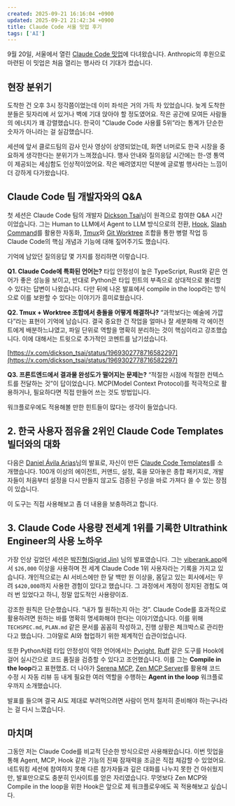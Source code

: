 ```yaml
---
created: 2025-09-21 16:16:04 +0900
updated: 2025-09-21 21:42:34 +0900
title: Claude Code 서울 밋업 후기
tags: ['AI']
---
```


9월 20일, 서울에서 열린 [Claude Code 밋업](https://luma.com/houp1cbv)에 다녀왔습니다. Anthropic의 후원으로 마련된 이 밋업은 처음 열리는 행사라 더 기대가 컸습니다.

## 현장 분위기

도착한 건 오후 3시 정각쯤이었는데 이미 좌석은 거의 가득 차 있었습니다. 늦게 도착한 분들은 뒷자리에 서 있거나 벽에 기대 앉아야 할 정도였어요. 작은 공간에 모여든 사람들의 에너지가 꽤 강렬했습니다. 한국이 "Claude Code 사용률 5위”라는 통계가 단순한 숫자가 아니라는 걸 실감했습니다.

세션에 앞서 클로드팀의 감사 인사 영상이 상영되었는데, 화면 너머로도 한국 시장을 중요하게 생각한다는 분위기가 느껴졌습니다. 행사 안내와 질의응답 시간에는 한-영 통역이 제공되는 세심함도 인상적이었어요. 작은 배려였지만 덕분에 글로벌 행사라는 느낌이 더 강하게 다가왔습니다.

## Claude Code 팀 개발자와의 Q&A

첫 세션은 Claude Code 팀의 개발자 [Dickson Tsai](https://x.com/dickson_tsai)님이 원격으로 참여한 Q&A 시간이었습니다. 그는 Human to LLM에서 Agent to LLM 방식으로의 전환, [Hook](https://docs.claude.com/en/docs/claude-code/hooks-guide), [Slash Command](https://docs.claude.com/en/docs/claude-code/slash-commands)를 활용한 자동화, [Tmux](https://github.com/tmux/tmux)와 [Git Worktree](https://git-scm.com/docs/git-worktree) 조합을 통한 병렬 작업 등 Claude Code의 핵심 개념과 기능에 대해 짚어주기도 했습니다.

기억에 남았던 질의응답 몇 가지를 정리하면 이렇습니다.

**Q1. Claude Code에 특화된 언어는?**
타입 안정성이 높은 TypeScript, Rust와 같은 언어가 좋은 성능을 보이고, 반대로 Python은 타입 힌트의 부족으로 상대적으로 불리할 수 있다는 답변이 나왔습니다. 다만 뒤에 나온 발표에서 compile in the loop라는 방식으로 이를 보완할 수 있다는 이야기가 흥미로웠습니다.

**Q2. Tmux + Worktree 조합에서 충돌을 어떻게 해결하나?**
“과학보다는 예술에 가깝다”라는 표현이 기억에 남습니다. 결국 중요한 건 작업을 얼마나 잘 세분화해 각 에이전트에게 배분하느냐였고, 파일 단위로 역할을 명확히 분리하는 것이 핵심이라고 강조했습니다. 이에 대해서는 트윗으로 추가적인 코멘트를 남기셨습니다.

[https://x.com/dickson_tsai/status/1969302778716582297](https://x.com/dickson_tsai/status/1969302778716582297)

**Q3. 프론트엔드에서 결과물 완성도가 떨어지는 문제는?**
“적절한 시점에 적절한 컨텍스트를 전달하는 것”이 답이었습니다. MCP(Model Context Protocol)를 적극적으로 활용하거나, 필요하다면 직접 만들어 쓰는 것도 방법입니다.

워크플로우에도 적용해볼 만한 힌트들이 많다는 생각이 들었습니다.

## 2. 한국 사용자 점유율 2위인 Claude Code Templates 빌더와의 대화

다음은 [Daniel Ávila Arias](https://x.com/dani_avila7)님의 발표로, 자신이 만든 [Claude Code Templates](https://www.aitmpl.com/agents)를 소개했습니다. 100개 이상의 에이전트, 커맨드, 설정, 훅을 모아놓은 종합 패키지로, 개발자들이 처음부터 설정을 다시 만들지 않고도 검증된 구성을 바로 가져다 쓸 수 있는 장점이 있습니다.

이 도구는 직접 사용해보고 좀 더 내용을 보충하려고 합니다.

## 3. Claude Code 사용량 전세계 1위를 기록한 Ultrathink Engineer의 사용 노하우

가장 인상 깊었던 세션은 [박진형(Sigrid Jin)](https://www.linkedin.com/in/sigridjineth/) 님의 발표였습니다. 그는 [viberank.app](https://www.viberank.app/)에서 `$26,000` 이상을 사용하며 전 세계 Claude Code 1위 사용자라는 기록을 가지고 있습니다. 개인적으로는 AI 서비스에만 한 달 백만 원 이상을, 몸담고 있는 회사에서는 무려 `$420,000`까지 사용한 경험이 있다고 했습니다. 그 과정에서 계정이 정지된 경험도 여러 번 있었다고 하니, 정말 압도적인 사용량이죠.

강조한 원칙은 단순했습니다. “내가 뭘 원하는지 아는 것”. Claude Code를 효과적으로 활용하려면 원하는 바를 명확히 명세화해야 한다는 이야기였습니다. 이를 위해 `TECHSPEC.md`, `PLAN.md` 같은 문서를 꼼꼼히 작성하고, 진행 상황은 체크박스로 관리한다고 했습니다. 그야말로 AI와 협업하기 위한 체계적인 습관이었습니다.

또한 Python처럼 타입 안정성이 약한 언어에서는 [Pyright](https://github.com/microsoft/pyright), [Ruff](https://docs.astral.sh/ruff/) 같은 도구를 Hook에 걸어 실시간으로 코드 품질을 검증할 수 있다고 조언했습니다. 이를 그는 **Compile in the loop**라고 표현했죠. 더 나아가 [Serena MCP](https://github.com/oraios/serena), [Zen MCP Server](https://github.com/BeehiveInnovations/zen-mcp-server)를 활용해 코드 수정 시 자동 리뷰 등 내게 필요한 여러 역할을 수행하는 **Agent in the loop** 워크플로우까지 소개했습니다.

발표를 들으며 결국 AI도 제대로 부려먹으려면 사람이 먼저 철저히 준비해야 하는구나라는 걸 다시 느꼈습니다.

## 마치며

그동안 저는 Claude Code를 비교적 단순한 방식으로만 사용해왔습니다. 이번 밋업을 통해 Agent, MCP, Hook 같은 기능의 진짜 잠재력을 조금은 직접 체감할 수 있었어요. 네트워킹 세션에 참여하지 못해 다른 참가자들과 깊은 대화를 나누지 못한 건 아쉬웠지만, 발표만으로도 충분히 인사이트를 얻은 자리였습니다. 무엇보다 Zen MCP와 Compile in the loop을 위한 Hook은 앞으로 제 워크플로우에도 꼭 적용해보고 싶습니다.

